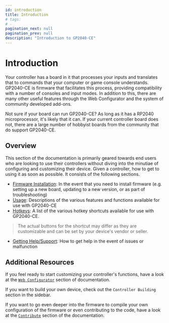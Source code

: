 ```yaml
---
id: introduction
title: Introduction
# tags:
# -
pagination_next: null
pagination_prev: null
description: "Introduction to GP2040-CE"
---
```


# Introduction

Your controller has a board in it that processes your inputs and translates that to commands that your computer or game console understands. GP2040-CE is firmware that facilitates this process, providing compatibility with a number of consoles and input modes. In addition to this, there are many other useful features through the Web Configurator and the system of community developed add-ons.

Not sure if your board can run GP2040-CE? As long as it has a RP2040 microprocessor, it's likely that it can. If your current controller board does not, there are a large number of hobbyist boards from the community that do support GP2040-CE.

## Overview

This section of the documentation is primarily geared towards end users who are looking to use their controllers without diving into the minutiae of configuring and customizing their device. Given a controller, how to get to using it as soon as possible. It consists of the following sections.

- [Firmware Installation](./installation.mdx "GP2040-CE | Firmware Installation"): In the event that you need to install firmware (e.g. setting up a new board, updating to a new version, or as part of troubleshooting)
- [Usage](./usage.mdx "GP2040-CE | Usage"): Descriptions of the various features and functions available for use with GP2040-CE
- [Hotkeys](./hotkeys.mdx "GP2040-CE | Hotkeys"): A list of the various hotkey shortcuts available for use with GP2040-CE.

> The actual buttons for the shortcut may differ as they are customizable and can be set by your device's vendor or seller.

- [Getting Help/Support](./getting-help-support.mdx "GP2040-CE | Getting Help"): How to get help in the event of issues or malfunction

## Additional Resources

If you feel ready to start customizing your controller's functions, have a look at the [`Web Configurator`](./web-configurator/web-configurator.mdx) section of documentation.

If you want to build your own device, check out the `Controller Building` section in the sidebar.

If you want to go even deeper into the firmware to compile your own configuration of the firmware or even contributing to the code, have a look at the [`Contribute`](./development/contribution-guide.mdx) section of the documentation.
